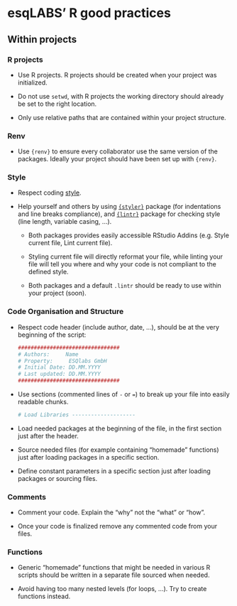 # esqLABS' R good practices

## Within projects

### R projects

-   Use R projects. R projects should be created when your project was initialized.

-   Do not use `setwd`, with R projects the working directory should already be set to the right location.

-   Only use relative paths that are contained within your project structure.

### Renv

-   Use `{renv}` to ensure every collaborator use the same version of the packages. Ideally your project should have been set up with `{renv}`.

### Style

-   Respect coding [style](style.qmd).

-   Help yourself and others by using [`{styler}`](https://styler.r-lib.org/) package (for indentations and line breaks compliance), and [`{lintr}`](https://lintr.r-lib.org/) package for checking style (line length, variable casing, ...).

    -   Both packages provides easily accessible RStudio Addins (e.g. Style current file, Lint current file).

    -   Styling current file will directly reformat your file, while linting your file will tell you where and why your code is not compliant to the defined style.

    -   Both packages and a default `.lintr` should be ready to use within your project (soon).

### Code Organisation and Structure

-   Respect code header (include author, date, ...), should be at the very beginning of the script:

    ```r
    ################################
    # Authors:     Name 
    # Property:     ESQlabs GmbH
    # Initial Date: DD.MM.YYYY
    # Last updated: DD.MM.YYYY
    ################################
    ```

-   Use sections (commented lines of `-` or `=`) to break up your file into easily readable chunks.

    ```r
    # Load Libraries --------------------
    ```

-   Load needed packages at the beginning of the file, in the first section just after the header.

-   Source needed files (for example containing "homemade" functions) just after loading packages in a specific section.

-   Define constant parameters in a specific section just after loading packages or sourcing files.

### Comments

-   Comment your code. Explain the "why" not the "what" or "how".

-   Once your code is finalized remove any commented code from your files.

### Functions

-   Generic "homemade" functions that might be needed in various R scripts should be written in a separate file sourced when needed.

-   Avoid having too many nested levels (for loops, ...). Try to create functions instead.
